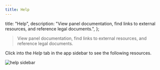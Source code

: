 ```yaml
---
title: Help
---
```


  title: "Help",
  description:
    "View panel documentation, find links to external resources, and reference legal documents.",
};

> View panel documentation, find links to external resources, and reference legal documents.

Click into the _Help_ tab in the app sidebar to see the following resources.

![help sidebar](/img/docs/studio/app-concepts/help.webp)
